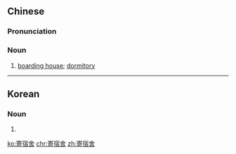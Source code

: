 ==Chinese==
{{zh-forms|type=21}}

===Pronunciation===
{{zh-pron
|m=jìsùshè
|cat=n
}}

===Noun===
{{zh-noun}}

# [[boarding house]]; [[dormitory]]

----

==Korean==
{{ko-hanjatab}}

===Noun===
{{ko-noun|hj|hangeul=기숙사}}

# {{hanja form of|기숙사|[[dormitory]]}}

[[ko:寄宿舍]]
[[chr:寄宿舍]]
[[zh:寄宿舍]]